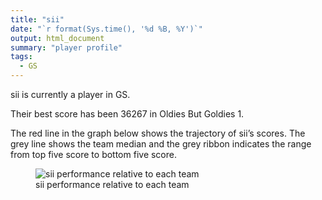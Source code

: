```yaml
---
title: "sii"
date: "`r format(Sys.time(), '%d %B, %Y')`"
output: html_document
summary: "player profile"
tags:
  - GS
---
```


sii is currently a player in GS.

Their best score has been 36267 in Oldies But Goldies 1.

The red line in the graph below shows the trajectory of sii's scores. The grey line shows the team median and the grey ribbon indicates the range from top five score to bottom five score.

![sii performance relative to each team](sii.jpg)
